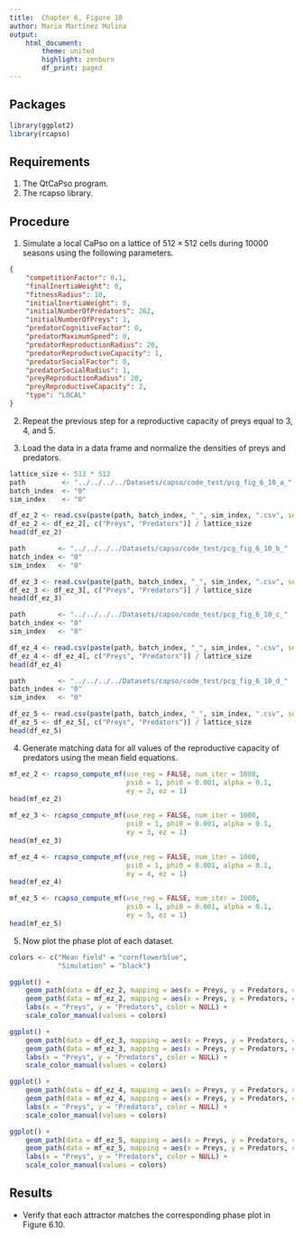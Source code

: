 ```yaml
---
title:  Chapter 6, Figure 10
author: Mario Martínez Molina
output:
    html_document:
        theme: united
        highlight: zenburn
        df_print: paged
---
```


## Packages
```r
library(ggplot2)
library(rcapso)
```

## Requirements

1. The QtCaPso program.
2. The rcapso library.

## Procedure

1. Simulate a local CaPso on a lattice of $512 \times 512$ cells during 10000
   seasons using the following parameters.
```json
{
    "competitionFactor": 0.1,
    "finalInertiaWeight": 0,
    "fitnessRadius": 10,
    "initialInertiaWeight": 0,
    "initialNumberOfPredators": 262,
    "initialNumberOfPreys": 1,
    "predatorCognitiveFactor": 0,
    "predatorMaximumSpeed": 0,
    "predatorReproductionRadius": 20,
    "predatorReproductiveCapacity": 1,
    "predatorSocialFactor": 0,
    "predatorSocialRadius": 1,
    "preyReproductionRadius": 20,
    "preyReproductiveCapacity": 2,
    "type": "LOCAL"
}
```

2. Repeat the previous step for a reproductive capacity of preys equal to 3, 4,
   and 5.

3. Load the data in a data frame and normalize the densities of preys and
   predators.

```r
lattice_size <- 512 * 512
path         <- "../../../../Datasets/capso/code_test/pcg_fig_6_10_a_"
batch_index  <- "0"
sim_index    <- "0"

df_ez_2 <- read.csv(paste(path, batch_index, "_", sim_index, ".csv", sep = ""))
df_ez_2 <- df_ez_2[, c("Preys", "Predators")] / lattice_size
head(df_ez_2)
```

```r
path        <- "../../../../Datasets/capso/code_test/pcg_fig_6_10_b_"
batch_index <- "0"
sim_index   <- "0"

df_ez_3 <- read.csv(paste(path, batch_index, "_", sim_index, ".csv", sep = ""))
df_ez_3 <- df_ez_3[, c("Preys", "Predators")] / lattice_size
head(df_ez_3)
```

```r
path        <- "../../../../Datasets/capso/code_test/pcg_fig_6_10_c_"
batch_index <- "0"
sim_index   <- "0"

df_ez_4 <- read.csv(paste(path, batch_index, "_", sim_index, ".csv", sep = ""))
df_ez_4 <- df_ez_4[, c("Preys", "Predators")] / lattice_size
head(df_ez_4)
```

```r
path        <- "../../../../Datasets/capso/code_test/pcg_fig_6_10_d_"
batch_index <- "0"
sim_index   <- "0"

df_ez_5 <- read.csv(paste(path, batch_index, "_", sim_index, ".csv", sep = ""))
df_ez_5 <- df_ez_5[, c("Preys", "Predators")] / lattice_size
head(df_ez_5)
```

4. Generate matching data for all values of the reproductive capacity of
   predators using the mean field equations.

```r
mf_ez_2 <- rcapso_compute_mf(use_reg = FALSE, num_iter = 1000,
                             psi0 = 1, phi0 = 0.001, alpha = 0.1,
                             ey = 2, ez = 1)
head(mf_ez_2)
```

```r
mf_ez_3 <- rcapso_compute_mf(use_reg = FALSE, num_iter = 1000,
                             psi0 = 1, phi0 = 0.001, alpha = 0.1,
                             ey = 3, ez = 1)
head(mf_ez_3)
```

```r
mf_ez_4 <- rcapso_compute_mf(use_reg = FALSE, num_iter = 1000,
                             psi0 = 1, phi0 = 0.001, alpha = 0.1,
                             ey = 4, ez = 1)
head(mf_ez_4)
```

```r
mf_ez_5 <- rcapso_compute_mf(use_reg = FALSE, num_iter = 1000,
                             psi0 = 1, phi0 = 0.001, alpha = 0.1,
                             ey = 5, ez = 1)
head(mf_ez_5)
```

5. Now plot the phase plot of each dataset.

```r
colors <- c("Mean field" = "cornflowerblue",
            "Simulation" = "black")

ggplot() +
    geom_path(data = df_ez_2, mapping = aes(x = Preys, y = Predators, color = "Mean field")) +
    geom_path(data = mf_ez_2, mapping = aes(x = Preys, y = Predators, color = "Simulation")) +
    labs(x = "Preys", y = "Predators", color = NULL) +
    scale_color_manual(values = colors)

ggplot() +
    geom_path(data = df_ez_3, mapping = aes(x = Preys, y = Predators, color = "Mean field")) +
    geom_path(data = mf_ez_3, mapping = aes(x = Preys, y = Predators, color = "Simulation")) +
    labs(x = "Preys", y = "Predators", color = NULL) +
    scale_color_manual(values = colors)

ggplot() +
    geom_path(data = df_ez_4, mapping = aes(x = Preys, y = Predators, color = "Mean field")) +
    geom_path(data = mf_ez_4, mapping = aes(x = Preys, y = Predators, color = "Simulation")) +
    labs(x = "Preys", y = "Predators", color = NULL) +
    scale_color_manual(values = colors)

ggplot() +
    geom_path(data = df_ez_5, mapping = aes(x = Preys, y = Predators, color = "Mean field")) +
    geom_path(data = mf_ez_5, mapping = aes(x = Preys, y = Predators, color = "Simulation")) +
    labs(x = "Preys", y = "Predators", color = NULL) +
    scale_color_manual(values = colors)
```

## Results

* Verify that each attractor matches the corresponding phase plot in Figure
  6.10.
